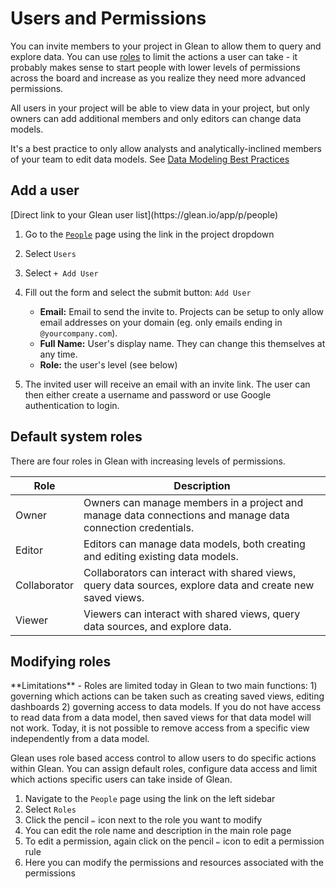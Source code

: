 
# Users and Permissions

You can invite members to your project in Glean to allow them to query and
explore data. You can use [roles](/project-management/users-and-permissions) to
limit the actions a user can take - it probably makes sense to start people with
lower levels of permissions across the board and increase as you realize they
need more advanced permissions.

All users in your project will be able to view data in your project, but only
owners can add additional members and only editors can change data models.

It's a best practice to only allow analysts and analytically-inclined members
of your team to edit data models. See [Data Modeling Best Practices](/data-modeling/data-modeling-best-practices)

## Add a user

<Callout type="info">
  [Direct link to your Glean user list](https://glean.io/app/p/people)
</Callout>

1. Go to the [`People`](https://glean.io/app/p/people) page using the link in
   the project dropdown
2. Select `Users`
3. Select `+ Add User`
4. Fill out the form and select the submit button: `Add User`

   - **Email:** Email to send the invite to. Projects can be setup to only allow
     email addresses on your domain (eg. only emails ending in
     `@yourcompany.com`).
   - **Full Name:** User's display name. They can change this themselves at any time.
   - **Role:** the user's level (see below)

5. The invited user will receive an email with an invite link. The user can then
   either create a username and password or use Google authentication to login.

## Default system roles

There are four roles in Glean with increasing levels of permissions.

| Role         | Description                                                                                                |
| ------------ | ---------------------------------------------------------------------------------------------------------- |
| Owner        | Owners can manage members in a project and manage data connections and manage data connection credentials. |
| Editor       | Editors can manage data models, both creating and editing existing data models.                            |
| Collaborator | Collaborators can interact with shared views, query data sources, explore data and create new saved views. |
| Viewer       | Viewers can interact with shared views, query data sources, and explore data.                              |

## Modifying roles

<Callout type="info">
  **Limitations** - Roles are limited today in Glean to two main functions: 1)
  governing which actions can be taken such as creating saved views, editing
  dashboards 2) governing access to data models. If you do not have access to
  read data from a data model, then saved views for that data model will not
  work. Today, it is not possible to remove access from a specific view
  independently from a data model.
</Callout>

Glean uses role based access control to allow users to do specific actions within Glean. You can assign default roles, configure data access and limit which actions specific users can take inside of Glean.

1. Navigate to the `People` page using the link on the left sidebar
2. Select `Roles`
3. Click the pencil `✏️` icon next to the role you want to modify
4. You can edit the role name and description in the main role page
5. To edit a permission, again click on the pencil `✏️` icon to edit a permission rule
6. Here you can modify the permissions and resources associated with the permissions
